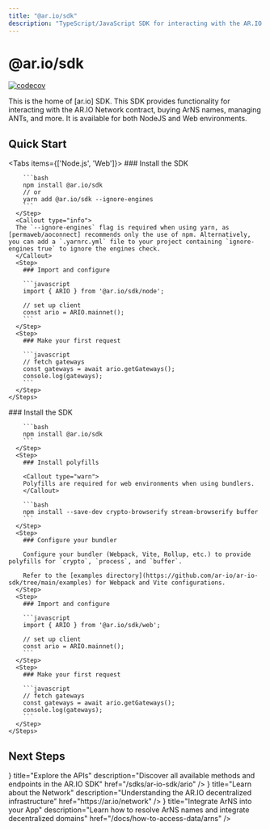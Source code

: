 ```yaml
---
title: "@ar.io/sdk"
description: "TypeScript/JavaScript SDK for interacting with the AR.IO ecosystem"
---
```



# @ar.io/sdk

[![codecov](https://codecov.io/gh/ar-io/ar-io-sdk/graph/badge.svg?token=7dXKcT7dJy)](https://codecov.io/gh/ar-io/ar-io-sdk)

This is the home of [ar.io] SDK. This SDK provides functionality for interacting with the AR.IO Network contract, buying ArNS names, managing ANTs, and more. It is available for both NodeJS and Web environments.

## Quick Start

<Tabs items={['Node.js', 'Web']}>
  <Tab value="Node.js">
    <Steps>
      <Step>
        ### Install the SDK

        ```bash
        npm install @ar.io/sdk
        // or
        yarn add @ar.io/sdk --ignore-engines
        ```
      </Step>
      <Callout type="info">
      The `--ignore-engines` flag is required when using yarn, as [permaweb/aoconnect] recommends only the use of npm. Alternatively, you can add a `.yarnrc.yml` file to your project containing `ignore-engines true` to ignore the engines check.
      </Callout>
      <Step>
        ### Import and configure

        ```javascript
        import { ARIO } from '@ar.io/sdk/node';

        // set up client
        const ario = ARIO.mainnet();
        ```
      </Step>
      <Step>
        ### Make your first request

        ```javascript
        // fetch gateways
        const gateways = await ario.getGateways();
        console.log(gateways);
        ```
      </Step>
    </Steps>

  </Tab>
  
  <Tab value="Web">
    <Steps>
      <Step>
        ### Install the SDK

        ```bash
        npm install @ar.io/sdk
        ```
      </Step>
      <Step>
        ### Install polyfills

        <Callout type="warn">
        Polyfills are required for web environments when using bundlers.
        </Callout>

        ```bash
        npm install --save-dev crypto-browserify stream-browserify buffer
        ```
      </Step>
      <Step>
        ### Configure your bundler

        Configure your bundler (Webpack, Vite, Rollup, etc.) to provide polyfills for `crypto`, `process`, and `buffer`.

        Refer to the [examples directory](https://github.com/ar-io/ar-io-sdk/tree/main/examples) for Webpack and Vite configurations.
      </Step>
      <Step>
        ### Import and configure

        ```javascript
        import { ARIO } from '@ar.io/sdk/web';

        // set up client
        const ario = ARIO.mainnet();
        ```
      </Step>
      <Step>
        ### Make your first request

        ```javascript
        // fetch gateways
        const gateways = await ario.getGateways();
        console.log(gateways);
        ```
      </Step>
    </Steps>

  </Tab>
</Tabs>

## Next Steps

<Cards>
  <Card
    icon={<BookOpen />}
    title="Explore the APIs"
    description="Discover all available methods and endpoints in the AR.IO SDK"
    href="/sdks/ar-io-sdk/ario"
  />
  <Card
    icon={<Network />}
    title="Learn about the Network"
    description="Understanding the AR.IO decentralized infrastructure"
    href="https://ar.io/network"
  />
  <Card
    icon={<Globe />}
    title="Integrate ArNS into your App"
    description="Learn how to resolve ArNS names and integrate decentralized domains"
    href="/docs/how-to-access-data/arns"
  />
</Cards>

